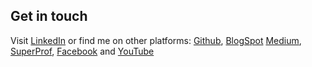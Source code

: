 ## Get in touch

Visit [LinkedIn](https://www.linkedin.com/in/tiwaripuneet/) or find me on other platforms: [Github](https://github.com/Puneet-devworks), [BlogSpot](https://puneet-devdomain.blogspot.com/) [Medium](https://medium.com/@puneettiwari_36153), [SuperProf](https://www.superprof.ca/ir/20629705-6b7fb6), [Facebook](https://www.facebook.com/profile.php?id=100001567683256) and [YouTube](https://www.youtube.com/channel/UC3jt4UFm_0X_ZyJrf_i-h6w)
